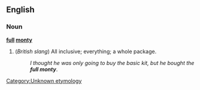 ==English==
===Noun===
'''[[full]] [[monty]]'''

# (''British slang'') All inclusive; everything; a whole package.
#: ''I thought he was only going to buy the basic kit, but he bought the '''full monty'''''.

[[Category:Unknown etymology]]